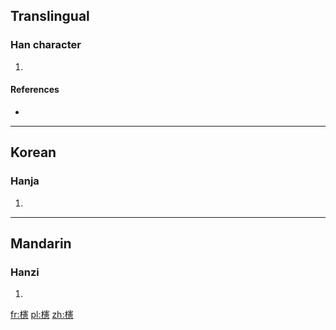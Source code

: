 ==Translingual==

===Han character===
{{Han char|rn=75|rad=木|as=16|sn=20|four=|canj=DJQP}}

# {{defn|Han|sort=木16}}

====References====
* {{Han ref|kx=0562.101|hdz=21318.080|uh=6AF6|ud=27382}}

----

==Korean==

===Hanja===
{{ko-hanja|hangeul=헌|eumhun=|rv=heon|mr=hŏn|y=hen}}

# {{defn|lang=ko|sort=木16}}

----

==Mandarin==

===Hanzi===
{{cmn-hanzi|pin=[[xiǎn]] ([[xian3]])|wg=hsien<sup>3</sup>}}

# {{defn|lang=cmn|sort=木16}}

[[fr:櫶]]
[[pl:櫶]]
[[zh:櫶]]